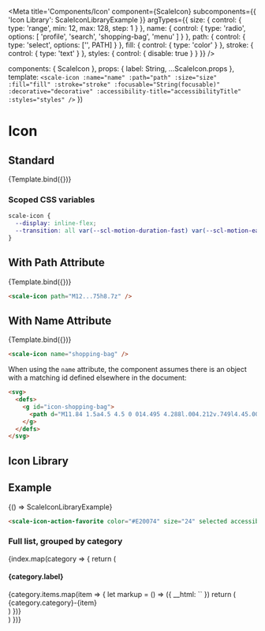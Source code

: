 

<Meta
  title='Components/Icon'
  component={ScaleIcon}
  subcomponents={{ 'Icon Library': ScaleIconLibraryExample }}
  argTypes={{
    size: {
      control: {
        type: 'range',
        min: 12,
        max: 128,
        step: 1
      }
    },
    name: {
      control: {
        type: 'radio',
        options: [
          'profile',
          'search',
          'shopping-bag',
          'menu'
        ]
      }
    },
    path: {
      control: {
        type: 'select',
        options: ['', PATH]
      }
    },
    fill: {
      control: {
        type: 'color'
      }
    },
    stroke: {
      control: {
        type: 'text'
      }
    },
    styles: {
      control: { disable: true }
    }
  }}
/>

  components: { ScaleIcon },
  props: {
    label: String,
    ...ScaleIcon.props
  },
  template: `
    <scale-icon
      :name="name"
      :path="path"
      :size="size"
      :fill="fill"
      :stroke="stroke"
      :focusable="String(focusable)"
      :decorative="decorative"
      :accessibility-title="accessibilityTitle"
      :styles="styles"
    />
  `
})

# Icon

## Standard

<Canvas withSource="none">
  <Story
    name='Standard'
    args={{
      name: 'profile',
      accessibilityTitle: 'profile'
    }}
  >
    {Template.bind({})}
  </Story>
</Canvas>

<ArgsTable story='Standard' />

### Scoped CSS variables

```css
scale-icon {
  --display: inline-flex;
  --transition: all var(--scl-motion-duration-fast) var(--scl-motion-easing-standard);
}
```

## With Path Attribute

<Canvas withSource="none">
  <Story
    name='With Path Attribute'
    args={{
      path: PATH,
      accessibilityTitle: 'feedback message'
    }}
  >
    {Template.bind({})}
  </Story>
</Canvas>

```html
<scale-icon path="M12...75h8.7z" />
```

## With Name Attribute

<Canvas withSource="none">
  <Story
    name='With Name Attribute'
    args={{
      name: 'shopping-bag',
      accessibilityTitle: 'shopping bag'
    }}
  >
    {Template.bind({})}
  </Story>
</Canvas>

```html
<scale-icon name="shopping-bag" />
```

When using the `name` attribute, the component assumes there is an object with a matching id defined elsewhere in the document:

```html
<svg>
  <defs>
    <g id="icon-shopping-bag">
      <path d="M11.84 1.5a4.5 4.5 0 014.495 4.288l.004.212v.749l4.45.001.883 12.794a3 3 0 01-2.993 3.206H5a3 3 0 01-2.992-3.206L2.89 6.75h4.45V6l.002-.133A4.5 4.5 0 0111.84 1.5zm7.549 6.75h-15.1l-.785 11.397A1.5 1.5 0 005 21.25h13.68l.088-.003a1.5 1.5 0 001.407-1.6L19.39 8.25zM8.089 9.5a1 1 0 11.002 1.999A1 1 0 018.089 9.5zm7.5 0a1 1 0 11.002 1.999 1 1 0 01-.002-1.999zM11.84 3a3 3 0 00-2.994 2.824L8.839 6v.75l6-.001V6l-.002-.112A3 3 0 0011.84 3z" fill-rule="nonzero" />
    </g>
  </defs>
</svg>
```

## Icon Library

## Example

<Canvas withSource="none">
  <Story name="Icon Library" args={{
    color: '#E20074',
    selected: true,
    size: 24,
    accessibilityTitle: 'favorite',
    decorative: false
  }}>
    {() => ScaleIconLibraryExample}
  </Story>
</Canvas>

```html
<scale-icon-action-favorite color="#E20074" size="24" selected accessibility-title="favorite">
```

### Full list, grouped by category

<div style={{ marginTop: 16 }}>
  {index.map(category => {
    return (
      <div key={category.category}>
        <h4>{category.label}</h4>
        <div style={{
          display: 'grid',
          gridTemplateColumns: 'repeat(auto-fill, minmax(240px, 1fr))',
          gap: 16,
          marginTop: 32
        }}>
          {category.items.map(item => {
            let markup = () => ({
              __html: `<scale-icon-${category.category}-${item} accessibility-title="${item}" />`
            })
            return (
              <div key={item}>
                <span>
                  <span style={{ color: '#7C7C7C' }}>{category.category}-</span>{item}
                </span>
                <Canvas mdxSource={markup().__html}>
                  <span dangerouslySetInnerHTML={markup()}></span>
                </Canvas>
              </div>
            )
          })}
        </div>
      </div>
    )
  })}
</div>
